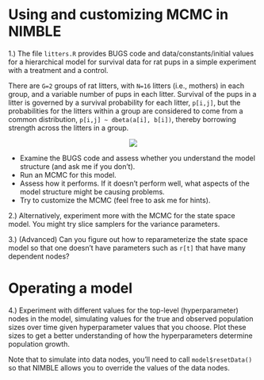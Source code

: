 # Using and customizing MCMC in NIMBLE

1.) The file `litters.R` provides BUGS code and data/constants/initial values for a hierarchical model for survival data for rat pups in a simple experiment with a treatment and a control. 

There are ```G=2``` groups of rat litters, with ```N=16```  litters (i.e., mothers) in each group, and a variable number of pups in each litter. Survival of the pups in a litter is governed by a survival probability for each litter, ```p[i,j]```, but the probabilities for the litters within a group are considered to come from a common distribution, ```p[i,j] ~ dbeta(a[i], b[i])```, thereby borrowing strength across the litters in a group.

<center><img src="littersDAG.jpg"></center>

  - Examine the BUGS code and assess whether you understand the model structure (and ask me if you don't).
  - Run an MCMC for this model. 
  - Assess how it performs. If it doesn't perform well, what aspects of the model structure might be causing problems.  
  - Try to customize the MCMC (feel free to ask me for hints).

2.) Alternatively, experiment more with the MCMC for the state space model. You might try slice samplers for the variance parameters. 

3.) (Advanced) Can you figure out how to reparameterize the state space model so that one doesn't have parameters such as `r[t]` that have many dependent nodes?

# Operating a model

4.) Experiment with different values for the top-level (hyperparameter) nodes in the model, simulating values for the true and observed population sizes over time given hyperparameter values that you choose. Plot these sizes to get a better understanding of how the hyperparameters determine population growth. 

Note that to simulate into data nodes, you'll need to call `model$resetData()` so that NIMBLE allows you to override the values of the data nodes. 
